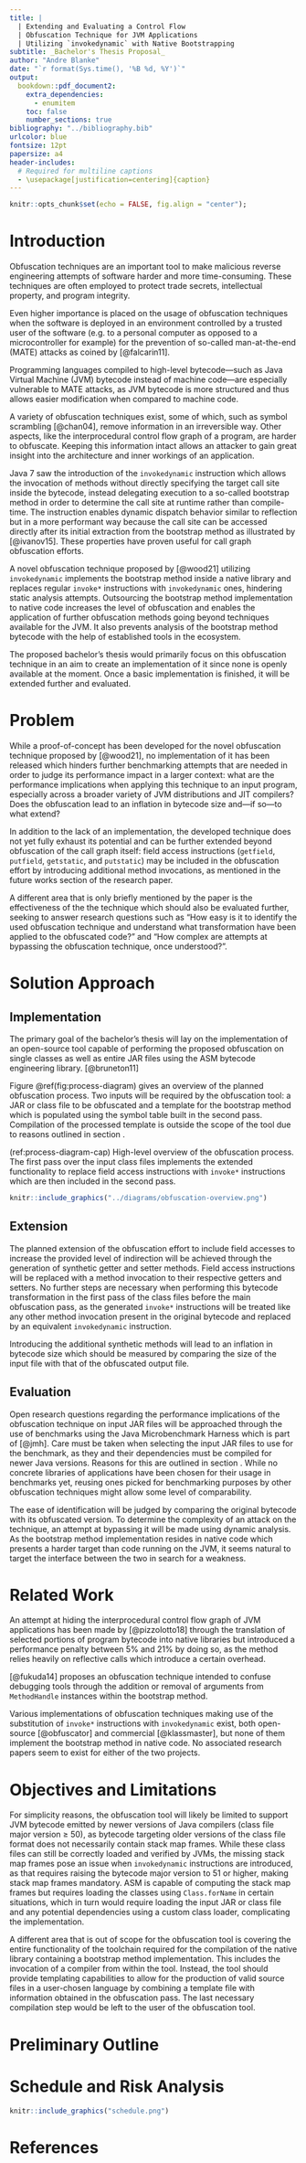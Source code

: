 ```yaml
---
title: |
  | Extending and Evaluating a Control Flow
  | Obfuscation Technique for JVM Applications
  | Utilizing `invokedynamic` with Native Bootstrapping
subtitle: _Bachelor's Thesis Proposal_
author: "Andre Blanke"
date: "`r format(Sys.time(), '%B %d, %Y')`"
output:
  bookdown::pdf_document2:
    extra_dependencies:
      - enumitem
    toc: false
    number_sections: true
bibliography: "../bibliography.bib"
urlcolor: blue
fontsize: 12pt
papersize: a4
header-includes:
  # Required for multiline captions
  - \usepackage[justification=centering]{caption}
---
```


```r
knitr::opts_chunk$set(echo = FALSE, fig.align = "center");
```

# Introduction

Obfuscation techniques are an important tool to make malicious reverse engineering attempts of software harder
and more time-consuming. These techniques are often employed to protect trade secrets, intellectual property,
and program integrity.

Even higher importance is placed on the usage of obfuscation techniques when the software is deployed in an environment
controlled by a trusted user of the software (e.g. to a personal computer as opposed to a microcontroller for example)
for the prevention of so-called man-at-the-end (MATE) attacks as coined by [@falcarin11].

Programming languages compiled to high-level bytecode---such as Java Virtual Machine (JVM) bytecode instead of machine
code---are especially vulnerable to MATE attacks, as JVM bytecode is more structured and thus allows easier modification
when compared to machine code.

A variety of obfuscation techniques exist, some of which, such as symbol scrambling [@chan04], remove information in an
irreversible way.
Other aspects, like the interprocedural control flow graph of a program, are harder to obfuscate. Keeping this
information intact allows an attacker to gain great insight into the architecture and inner workings of an application.

Java 7 saw the introduction of the `invokedynamic` instruction which allows the invocation of methods without directly
specifying the target call site inside the bytecode, instead delegating execution to a so-called bootstrap method in
order to determine the call site at runtime rather than compile-time.
The instruction enables dynamic dispatch behavior similar to reflection but in a more performant way because the call
site can be accessed directly after its initial extraction from the bootstrap method as illustrated by [@ivanov15].
These properties have proven useful for call graph obfuscation efforts.

A novel obfuscation technique proposed by
[@wood21] utilizing `invokedynamic` implements the bootstrap method inside a native library and replaces regular
`invoke*` instructions with `invokedynamic` ones, hindering static analysis attempts.
Outsourcing the bootstrap method implementation to native code increases the level of obfuscation and enables the
application of further obfuscation methods going beyond techniques available for the JVM. It also prevents analysis of
the bootstrap method bytecode with the help of established tools in the ecosystem.

The proposed bachelor's thesis would primarily focus on this obfuscation technique in an aim to create an implementation
of it since none is openly available at the moment. Once a basic implementation is finished, it will be extended further
and evaluated.

# Problem

While a proof-of-concept has been developed for the novel obfuscation technique proposed by [@wood21],
no implementation of it has been released which hinders further benchmarking attempts that are needed in order to judge
its performance impact in a larger context: what are the performance implications when applying this technique to an
input program, especially across a broader variety of JVM distributions and JIT compilers? Does the obfuscation lead to
an inflation in bytecode size and---if so---to what extend?

In addition to the lack of an implementation, the developed technique does not yet fully exhaust its potential and can
be further extended beyond obfuscation of the call graph itself: field access instructions (`getfield`, `putfield`,
`getstatic`, and `putstatic`) may be included in the obfuscation effort by introducing additional method invocations,
as mentioned in the future works section of the research paper.

A different area that is only briefly mentioned by the paper is the effectiveness of the the technique which should
also be evaluated further, seeking to answer research questions such as "How easy is it to identify the used
obfuscation technique and understand what transformation have been applied to the obfuscated code?" and "How complex
are attempts at bypassing the obfuscation technique, once understood?".

# Solution Approach

## Implementation

<!-- TODO: Elaborate on obfuscation passes -->
The primary goal of the bachelor's thesis will lay on the implementation of an open-source tool capable of performing
the proposed obfuscation on single classes as well as entire JAR files using the ASM bytecode engineering library.
[@bruneton11]

Figure \@ref(fig:process-diagram) gives an overview of the planned obfuscation process. Two inputs will be required by
the obfuscation tool: a JAR or class file to be obfuscated and a template for the bootstrap method which is populated
using the symbol table built in the second pass. Compilation of the processed template is outside the scope of the
tool due to reasons outlined in section \ref{objectives-and-limitations}.

(ref:process-diagram-cap) High-level overview of the obfuscation process.
  \linebreak The first pass over the input class files implements the extended functionality to replace field access
             instructions with `invoke*` instructions which are then included in the second pass.

```r
knitr::include_graphics("../diagrams/obfuscation-overview.png")
```

## Extension

The planned extension of the obfuscation effort to include field accesses to increase the provided level of indirection
will be achieved through the generation of synthetic getter and setter methods. Field access instructions will be
replaced with a method invocation to their respective getters and setters. No further steps are necessary when
performing this bytecode transformation in the first pass of the class files before the main obfuscation pass,
as the generated `invoke*` instructions will be treated like any other method invocation present in the original
bytecode and replaced by an equivalent `invokedynamic` instruction.

Introducing the additional synthetic methods will lead to an inflation in bytecode size which should be measured by
comparing the size of the input file with that of the obfuscated output file.

## Evaluation

Open research questions regarding the performance implications of the obfuscation technique on input JAR files will be
approached through the use of benchmarks using the Java Microbenchmark Harness which is part of [@jmh].
Care must be taken when selecting the input JAR files to use for the benchmark, as they and their dependencies must be
compiled for newer Java versions. Reasons for this are outlined in section \ref{objectives-and-limitations}.
While no concrete libraries of applications have been chosen for their usage in benchmarks yet, reusing ones picked for
benchmarking purposes by other obfuscation techniques might allow some level of comparability.

The ease of identification will be judged by comparing the original bytecode with its obfuscated version. To determine
the complexity of an attack on the technique, an attempt at bypassing it will be made using dynamic analysis.
As the bootstrap method implementation resides in native code which presents a harder target than code running on the
JVM, it seems natural to target the interface between the two in search for a weakness.

# Related Work

An attempt at hiding the interprocedural control flow graph of JVM applications has been made by [@pizzolotto18] through
the translation of selected portions of program bytecode into native libraries but introduced a performance penalty
between 5% and 21% by doing so, as the method relies heavily on reflective calls which introduce a certain overhead.

[@fukuda14] proposes an obfuscation technique intended to confuse debugging tools through the addition or removal of
arguments from `MethodHandle` instances within the bootstrap method.

Various implementations of obfuscation techniques making use of the substitution of `invoke*` instructions with
`invokedynamic` exist, both open-source [@obfuscator] and commercial [@klassmaster], but none of them implement the
bootstrap method in native code.
No associated research papers seem to exist for either of the two projects.

# Objectives and Limitations

<!--
  Update to the Java 6 class file specification mentioning the chnages to verification of class files starting with
  bytecode version 50.

  - https://jcp.org/aboutJava/communityprocess/maintenance/jsr924/index2.html
  - https://jcp.org/en/jsr/detail?id=202
-->
For simplicity reasons, the obfuscation tool will likely be limited to support JVM bytecode emitted by newer versions
of Java compilers (class file major version $\geq$ 50), as bytecode targeting older versions of the class file format
does not necessarily contain stack map frames.
<!--
  Required class file version for invokedynamic instructions was tested manually with Krakatau using
  attack/InvokeDynamic.j by invoking "java -classpath . InvokeDynamic". 
-->
While these class files can still be correctly loaded and verified by JVMs, the missing stack map frames pose an issue
when `invokedynamic` instructions are introduced, as that requires raising the bytecode major version to 51 or higher,
making stack map frames mandatory. ASM is capable of computing the stack map frames but requires loading the
classes using `Class.forName` in certain situations, which in turn would require loading the input JAR or class file
and any potential dependencies using a custom class loader, complicating the implementation.

A different area that is out of scope for the obfuscation tool is covering the entire functionality of the toolchain
required for the compilation of the native library containing a bootstrap method implementation. This includes the
invocation of a compiler from within the tool. Instead, the tool should provide templating capabilities to allow for
the production of valid source files in a user-chosen language by combining a template file with information obtained
in the obfuscation pass.
The last necessary compilation step would be left to the user of the obfuscation tool.

# Preliminary Outline

\setlist[enumerate]{label*=\arabic*.}

\begin{enumerate}
    \item Introduction
    \item Background
    \begin{enumerate}
        \item Obfuscation Techniques
        \item Java Native Interface
        \item InvokeDynamic
        \item Proposed Technique
    \end{enumerate}
    \item Implementation
    \begin{enumerate}
        \item Extension
    \end{enumerate}
    \item Evaluation
    \begin{enumerate}
        \item Performance Overhead
        \item Bytecode Size Inflation
        \item Obfuscation Level
        \begin{enumerate}
            \item Ease of Recognition
            \item Attack Resilience
        \end{enumerate}
    \end{enumerate}
    \item Related Work
    \item Conclusion
\end{enumerate}

\newpage
# Schedule and Risk Analysis

```r
knitr::include_graphics("schedule.png")
```

\newpage
# References {.unnumbered}

<div id="refs"></div>

\vspace{6cm}

\begin{center}
     \begin{tabular}{l p{0.1\textwidth} r}
       \cline{1-1} \cline{3-3}
       \begin{minipage}[t]{0.4\textwidth}
         \centering
         Supervisor\\(Title First name Last name)
         \end{minipage}
&
         \begin{minipage}[t]{0.2\textwidth}
         \end{minipage}
&
         \begin{minipage}[t]{0.4\textwidth}
           \centering
           Student\\(First name Last name)
         \end{minipage}
     \end{tabular}
\end{center}
